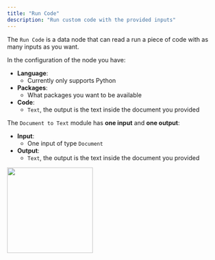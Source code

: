 ```yaml
---
title: "Run Code"
description: "Run custom code with the provided inputs"
---
```


The `Run Code` is a data node that can read a run a piece of code with as many inputs as you want. 

In the configuration of the node you have:

- **Language**: 
  - Currently only supports Python
- **Packages**: 
  - What packages you want to be available
- **Code**: 
  - `Text`, the output is the text inside the document you provided

The `Document to Text` module has **one input** and **one output**:

- **Input**: 
  - One input of type `Document`
- **Output**: 
  - `Text`, the output is the text inside the document you provided

<img height="200" src="/images/RunCode.png" />
